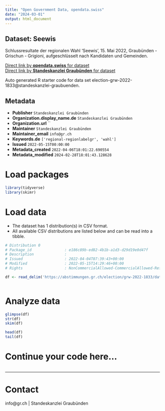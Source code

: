 ```yaml
---
title: "Open Government Data, opendata.swiss"
date: "2024-03-01"
output: html_document
---
```


## Dataset: Seewis

Schlussresultate der regionalen Wahl 'Seewis', 15. Mai 2022, Graubünden - Grischun - Grigioni, aufgeschlüsselt nach Kandidaten und Gemeinden.

[Direct link by **opendata.swiss** for dataset](https://opendata.swiss/de/dataset/seewis)<br>
[Direct link by **Standeskanzlei Graubünden** for dataset](https://abstimmungen.gr.ch/election/grw-2022-1833/data)

Auto generated R starter code for data set election-grw-2022-1833@standeskanzlei-graubuenden.

## Metadata

- **Publisher** `Standeskanzlei Graubünden`
- **Organization.display_name.de** `Standeskanzlei Graubünden`
- **Organization.url** ``
- **Maintainer** `Standeskanzlei Graubünden`
- **Maintainer_email** `info@gr.ch`
- **Keywords.de** `['regional-regionlabelgr', 'wahl']`
- **Issued** `2022-05-15T00:00:00`
- **Metadata_created** `2022-04-06T18:01:22.690554`
- **Metadata_modified** `2024-02-28T18:01:43.128628`


# Load packages

```r

library(tidyverse)
library(skimr)

```

# Load data

-   The dataset has 1 distribution(s) in CSV format.
-   All available CSV distributions are listed below and can be read into a tibble.

```r

# Distribution 0
# Package_id               : e186c89b-ed82-4b1b-a1d3-d29d19e0d47f
# Description              : 
# Issued                   : 2022-04-04T07:39:43+00:00
# Modified                 : 2022-05-15T14:29:46+00:00
# Rights                   : NonCommercialAllowed-CommercialAllowed-ReferenceRequired

df <- read_delim('https://abstimmungen.gr.ch/election/grw-2022-1833/data-csv')



```

# Analyze data

```r

glimpse(df)
str(df)
skim(df)

head(df)
tail(df)

```

# Continue your code here...

```r

```

------------------------------------------------------------------------

# Contact

info@gr.ch | Standeskanzlei Graubünden
